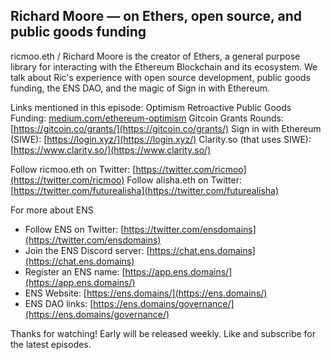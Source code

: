 ## Richard Moore — on Ethers, open source, and public goods funding

ricmoo.eth / Richard Moore is the creator of Ethers, a general purpose library for interacting with the Ethereum Blockchain and its ecosystem. We talk about Ric's experience with open source development, public goods funding, the ENS DAO, and the magic of Sign in with Ethereum. 

Links mentioned in this episode:
Optimism Retroactive Public Goods Funding: [medium.com/ethereum-optimism](https://medium.com/ethereum-optimism/retropgf-experiment-1-1-million-dollars-for-public-goods-f7e455cbdca)
Gitcoin Grants Rounds: [https://gitcoin.co/grants/](https://gitcoin.co/grants/)
Sign in with Ethereum (SIWE): [https://login.xyz/](https://login.xyz/)
Clarity.so (that uses SIWE): [https://www.clarity.so/](https://www.clarity.so/)

Follow ricmoo.eth on Twitter: [https://twitter.com/ricmoo](https://twitter.com/ricmoo)
Follow alisha.eth on Twitter: [https://twitter.com/futurealisha](https://twitter.com/futurealisha)

For more about ENS
- Follow ENS on Twitter: [https://twitter.com/ensdomains](https://twitter.com/ensdomains)
- Join the ENS Discord server: [https://chat.ens.domains](https://chat.ens.domains)
- Register an ENS name: [https://app.ens.domains/](https://app.ens.domains/)
- ENS Website: [https://ens.domains/](https://ens.domains/)
- ENS DAO links: [https://ens.domains/governance/](https://ens.domains/governance/)

Thanks for watching! Early will be released weekly. Like and subscribe for the latest episodes.
